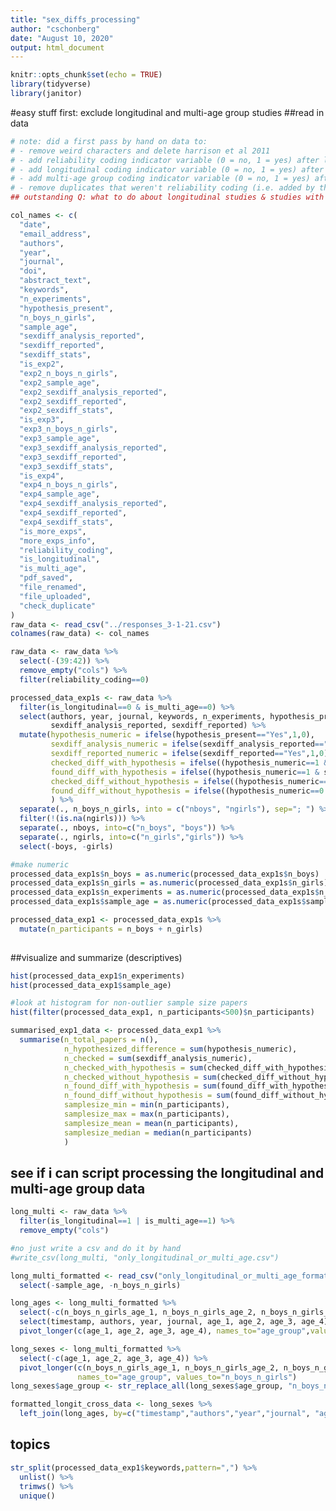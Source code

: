 ```yaml
---
title: "sex_diffs_processing"
author: "cschonberg"
date: "August 10, 2020"
output: html_document
---
```


```r
knitr::opts_chunk$set(echo = TRUE)
library(tidyverse)
library(janitor)
```

#easy stuff first: exclude longitudinal and multi-age group studies
##read in data
```r
# note: did a first pass by hand on data to:
# - remove weird characters and delete harrison et al 2011
# - add reliability coding indicator variable (0 = no, 1 = yes) after last experiment question (before 4 confirmation questions)
# - add longitudinal coding indicator variable (0 = no, 1 = yes) after reliability variable
# - add multi-age group coding indicator variable (0 = no, 1 = yes) after longitudinal variable
# - remove duplicates that weren't reliability coding (i.e. added by the same person)
## outstanding Q: what to do about longitudinal studies & studies with multiple age groups? (how to code age)

col_names <- c(
  "date",
  "email_address",
  "authors",
  "year",
  "journal",
  "doi",
  "abstract_text",
  "keywords",
  "n_experiments",
  "hypothesis_present",
  "n_boys_n_girls",
  "sample_age",
  "sexdiff_analysis_reported",
  "sexdiff_reported",
  "sexdiff_stats",
  "is_exp2",
  "exp2_n_boys_n_girls",
  "exp2_sample_age",
  "exp2_sexdiff_analysis_reported",
  "exp2_sexdiff_reported",
  "exp2_sexdiff_stats",
  "is_exp3", 
  "exp3_n_boys_n_girls",
  "exp3_sample_age",
  "exp3_sexdiff_analysis_reported",
  "exp3_sexdiff_reported",
  "exp3_sexdiff_stats",
  "is_exp4", 
  "exp4_n_boys_n_girls",
  "exp4_sample_age",
  "exp4_sexdiff_analysis_reported",
  "exp4_sexdiff_reported",
  "exp4_sexdiff_stats",
  "is_more_exps",
  "more_exps_info",
  "reliability_coding",
  "is_longitudinal",
  "is_multi_age",
  "pdf_saved",
  "file_renamed",
  "file_uploaded",
  "check_duplicate"
)
raw_data <- read_csv("../responses_3-1-21.csv") 
colnames(raw_data) <- col_names

raw_data <- raw_data %>%
  select(-(39:42)) %>% 
  remove_empty("cols") %>% 
  filter(reliability_coding==0)

processed_data_exp1s <- raw_data %>%
  filter(is_longitudinal==0 & is_multi_age==0) %>% 
  select(authors, year, journal, keywords, n_experiments, hypothesis_present, n_boys_n_girls, sample_age,
         sexdiff_analysis_reported, sexdiff_reported) %>% 
  mutate(hypothesis_numeric = ifelse(hypothesis_present=="Yes",1,0),
         sexdiff_analysis_numeric = ifelse(sexdiff_analysis_reported=="Yes",1,0),
         sexdiff_reported_numeric = ifelse(sexdiff_reported=="Yes",1,0),
         checked_diff_with_hypothesis = ifelse((hypothesis_numeric==1 & sexdiff_analysis_numeric==1),1,0),
         found_diff_with_hypothesis = ifelse((hypothesis_numeric==1 & sexdiff_reported_numeric==1),1,0),
         checked_diff_without_hypothesis = ifelse((hypothesis_numeric==0 & sexdiff_analysis_numeric==1),1,0),
         found_diff_without_hypothesis = ifelse((hypothesis_numeric==0 & sexdiff_reported_numeric==1),1,0)
         ) %>% 
  separate(., n_boys_n_girls, into = c("nboys", "ngirls"), sep="; ") %>% 
  filter(!(is.na(ngirls))) %>% 
  separate(., nboys, into=c("n_boys", "boys")) %>% 
  separate(., ngirls, into=c("n_girls","girls")) %>% 
  select(-boys, -girls)

#make numeric
processed_data_exp1s$n_boys = as.numeric(processed_data_exp1s$n_boys)
processed_data_exp1s$n_girls = as.numeric(processed_data_exp1s$n_girls)
processed_data_exp1s$n_experiments = as.numeric(processed_data_exp1s$n_experiments)
processed_data_exp1s$sample_age = as.numeric(processed_data_exp1s$sample_age)

processed_data_exp1 <- processed_data_exp1s %>% 
  mutate(n_participants = n_boys + n_girls)
  
```

##visualize and summarize (descriptives)
```r
hist(processed_data_exp1$n_experiments)
hist(processed_data_exp1$sample_age)

#look at histogram for non-outlier sample size papers
hist(filter(processed_data_exp1, n_participants<500)$n_participants)

summarised_exp1_data <- processed_data_exp1 %>% 
  summarise(n_total_papers = n(),
            n_hypothesized_difference = sum(hypothesis_numeric),
            n_checked = sum(sexdiff_analysis_numeric),
            n_checked_with_hypothesis = sum(checked_diff_with_hypothesis),
            n_checked_without_hypothesis = sum(checked_diff_without_hypothesis),
            n_found_diff_with_hypothesis = sum(found_diff_with_hypothesis),
            n_found_diff_without_hypothesis = sum(found_diff_without_hypothesis),
            samplesize_min = min(n_participants),
            samplesize_max = max(n_participants),
            samplesize_mean = mean(n_participants),
            samplesize_median = median(n_participants)
            )
```
  
  
## see if i can script processing the longitudinal and multi-age group data
```r
long_multi <- raw_data %>% 
  filter(is_longitudinal==1 | is_multi_age==1) %>% 
  remove_empty("cols")

#no just write a csv and do it by hand
#write_csv(long_multi, "only_longitudinal_or_multi_age.csv")

long_multi_formatted <- read_csv("only_longitudinal_or_multi_age_formatted.csv") %>% 
  select(-sample_age, -n_boys_n_girls) 

long_ages <- long_multi_formatted %>% 
  select(-c(n_boys_n_girls_age_1, n_boys_n_girls_age_2, n_boys_n_girls_age_3, n_boys_n_girls_age_4)) %>% 
  select(timestamp, authors, year, journal, age_1, age_2, age_3, age_4) %>% 
  pivot_longer(c(age_1, age_2, age_3, age_4), names_to="age_group",values_to = "sample_age")

long_sexes <- long_multi_formatted %>% 
  select(-c(age_1, age_2, age_3, age_4)) %>% 
  pivot_longer(c(n_boys_n_girls_age_1, n_boys_n_girls_age_2, n_boys_n_girls_age_3, n_boys_n_girls_age_4),
               names_to="age_group", values_to="n_boys_n_girls")
long_sexes$age_group <- str_replace_all(long_sexes$age_group, "n_boys_n_girls_","")

formatted_longit_cross_data <- long_sexes %>% 
  left_join(long_ages, by=c("timestamp","authors","year","journal", "age_group"))

```

## topics

```r
str_split(processed_data_exp1$keywords,pattern=",") %>%
  unlist() %>%
  trimws() %>%
  unique()
```

